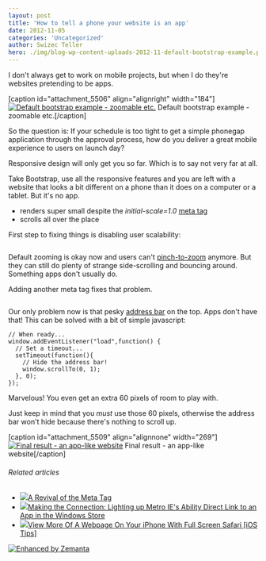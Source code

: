 ```yaml
---
layout: post
title: 'How to tell a phone your website is an app'
date: 2012-11-05
categories: 'Uncategorized'
author: Swizec Teller
hero: ./img/blog-wp-content-uploads-2012-11-default-bootstrap-example.png
---
```

I don't always get to work on mobile projects, but when I do they're websites pretending to be apps.



\[caption id="attachment_5506" align="alignright" width="184"][![Default bootstrap example - zoomable etc.](http://swizec.com/blog/wp-content/uploads/2012/11/default-bootstrap-example.png "Default bootstrap example - zoomable etc.")](./img/blog-wp-content-uploads-2012-11-default-bootstrap-example.png) Default bootstrap example - zoomable etc.\[/caption]



So the question is: If your schedule is too tight to get a simple phonegap application through the approval process, how do you deliver a great mobile experience to users on launch day?



Responsive design will only get you so far. Which is to say not very far at all.



Take Bootstrap, use all the responsive features and you are left with a website that looks a bit different on a phone than it does on a computer or a tablet. But it's no app.

- renders super small despite the _initial-scale=1.0_ [meta tag](http://en.wikipedia.org/wiki/Meta_element "Meta element")
- scrolls all over the place

First step to fixing things is disabling user scalability:



```

```



Default zooming is okay now and users can't [pinch-to-zoom](http://en.wikipedia.org/wiki/Multi-touch_gestures "Multi-touch gestures") anymore. But they can still do plenty of strange side-scrolling and bouncing around. Something apps don't usually do.



Adding another meta tag fixes that problem.



```

```



Our only problem now is that pesky [address bar](http://en.wikipedia.org/wiki/Address_bar "Address bar") on the top. Apps don't have that! This can be solved with a bit of simple javascript:

```
// When ready...
window.addEventListener("load",function() {
  // Set a timeout...
  setTimeout(function(){
    // Hide the address bar!
    window.scrollTo(0, 1);
  }, 0);
});
```

Marvelous! You even get an extra 60 pixels of room to play with.



Just keep in mind that you _must_ use those 60 pixels, otherwise the address bar won't hide because there's nothing to scroll up.



\[caption id="attachment_5509" align="alignnone" width="269"][![Final result - an app-like website](http://swizec.com/blog/wp-content/uploads/2012/11/app-like-bootstrap-example.png "Final result - an app-like website")](./img/blog-wp-content-uploads-2012-11-app-like-bootstrap-example.png) Final result - an app-like website\[/caption]

###### Related articles

- [![](http://i.zemanta.com/noimg_34_80_80.jpg)](http://www.covario.com/2012/10/a-revival-of-the-meta-tag/)[A Revival of the Meta Tag](http://www.covario.com/2012/10/a-revival-of-the-meta-tag/)
- [![](http://i.zemanta.com/119697768_80_80.jpg)](http://blog.markedup.com/2012/10/making-the-connection-lighting-up-metro-ies-ability-direct-link-to-an-app-in-the-windows-store/)[Making the Connection: Lighting up Metro IE's Ability Direct Link to an App in the Windows Store](http://blog.markedup.com/2012/10/making-the-connection-lighting-up-metro-ies-ability-direct-link-to-an-app-in-the-windows-store/)
- [![](http://i.zemanta.com/122040643_80_80.jpg)](http://www.cultofmac.com/198658/view-more-of-a-webpage-on-your-iphone-with-full-screen-safari-ios-tips/)[View More Of A Webpage On Your iPhone With Full Screen Safari \[iOS Tips\]](http://www.cultofmac.com/198658/view-more-of-a-webpage-on-your-iphone-with-full-screen-safari-ios-tips/)

[![Enhanced by Zemanta](http://img.zemanta.com/zemified_e.png?x-id=88ec1abc-870f-41cc-b147-79fc75c1796b)](http://www.zemanta.com/?px "Enhanced by Zemanta")